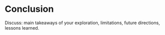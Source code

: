 # Conclusion

Discuss: main takeaways of your exploration, limitations, future directions, lessons learned.


